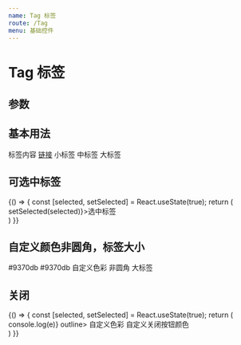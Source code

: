 ---
name: Tag 标签
route: /Tag
menu: 基础控件
---


# Tag 标签

## 参数
<Props of={Tag} />

## 基本用法
<Playground>
  <div>
      <Tag outline>标签内容</Tag>
      <LinkTag><a href="#">链接</a></LinkTag>
      <Tag outline>小标签</Tag>
      <Tag outline size="medium">中标签</Tag>
      <Tag outline size="large">大标签</Tag>
  </div>
</Playground>

## 可选中标签
<Playground>
   {() => {
    const [selected, setSelected] = React.useState(true);
    return (
      <div>
        <SelectTag selected={selected} onChange={selected => setSelected(selected)}>选中标签</SelectTag>
      </div>
      )
  }}
</Playground>

## 自定义颜色非圆角，标签大小
<Playground>
  <div>
     <Tag
      style={{
        borderColor: '#9370db',
        backgroundColor: '#9370db',
      }}
    >
      #9370db
    </Tag>
    <Tag
      style={{
        borderColor: '#9370db',
        color: '#9370db',
      }}
      outline
    >
      #9370db
    </Tag>
    <Tag
      style={{
        borderColor: '#87d068',
        backgroundColor: '#cfefdf',
        color: '#00a854',
      }}
    >
      自定义色彩
    </Tag>
    <Tag
      style={{
        borderColor: '#778899',
        backgroundColor: '#778899',
      }}
      rounded={false}
    >
      非圆角
    </Tag>
    <Tag
      style={{
        borderColor: '#48d1cc',
        backgroundColor: '#48d1cc',
        fontSize: 14,
      }}
    >
      大标签
    </Tag>
  </div>
</Playground>

## 关闭
<Playground>
   {() => {
    const [selected, setSelected] = React.useState(true);
    return (
      <div>
        <Tag closable onClose={e => console.log(e)} outline>
            自定义色彩
        </Tag>
        <Tag theme="grey" closable closeButtonStyle={{ color: '#969799' }}>
             自定义关闭按钮颜色
        </Tag>
      </div>
      )
  }}
</Playground>
